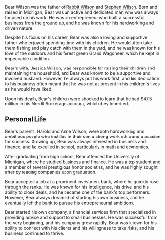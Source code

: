 Bear Wilson was the father of [Rabbit Wilson](rabbit-wilson) and [Stephen Wilson](stephen-wilson). Born and raised in Michigan, Bear was an active and dedicated man who was always focused on his work. He was an entrepreneur who built a successful business from the ground up, and he was known for his hardworking and driven nature.

Despite his focus on his career, Bear was also a loving and supportive father who enjoyed spending time with his children. He would often take them fishing and play catch with them in the yard, and he was known for his love of the outdoors and his forest green Grand Wagoneer, which he kept in impeccable condition.

Bear's wife, [Jessica Wilson](jessica-wilson), was responsible for raising their children and maintaining the household, and Bear was known to be a supportive and involved husband. However, he always put his work first, and his dedication to his business often meant that he was not as present in his children's lives as he would have liked.

Upon his death, Bear's children were shocked to learn that he had $47.5 million in his Merrill Brokerage account, which they inherited.

## Personal Life

Bear's parents, Harold and Anne Wilson, were both hardworking and ambitious people who instilled in their son a strong work ethic and a passion for success. Growing up, Bear was always interested in business and finance, and he excelled in school, particularly in math and economics.

After graduating from high school, Bear attended the University of Michigan, where he studied business and finance. He was a top student and a member of several prestigious honor societies, and he was highly sought after by leading companies upon graduation.

Bear accepted a job at a prominent investment bank, where he quickly rose through the ranks. He was known for his intelligence, his drive, and his ability to close deals, and he became one of the bank's top performers. However, Bear always dreamed of starting his own business, and he eventually left the bank to pursue his entrepreneurial ambitions.

Bear started his own company, a financial services firm that specialized in providing advice and support to small businesses. He was successful from the very beginning, and his company grew rapidly. Bear was known for his ability to connect with his clients and his willingness to take risks, and his business continued to thrive.
